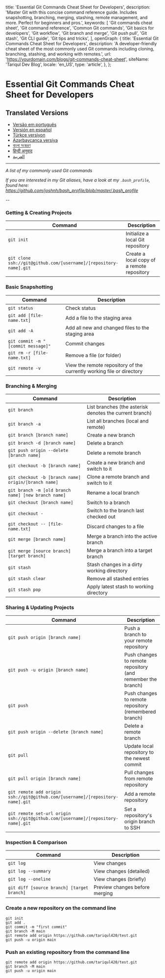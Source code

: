   title: 'Essential Git Commands Cheat Sheet for Developers',
  description: 'Master Git with this concise command reference guide. Includes snapshotting, branching, merging, stashing, remote management, and more. Perfect for beginners and pros.',
  keywords: [
    'Git commands cheat sheet',
    'Git command reference',
    'Common Git commands',
    'Git basics for developers',
    'Git workflow',
    'Git branch and merge',
    'Git push pull',
    'Git stash',
    'Git CLI guide',
    'Git tips and tricks',
  ],
  openGraph: {
    title: 'Essential Git Commands Cheat Sheet for Developers',
    description: 'A developer-friendly cheat sheet of the most commonly used Git commands including cloning, branching, stashing, and working with remotes.',
    url: 'https://yourdomain.com/blogs/git-commands-cheat-sheet',
    siteName: 'Tariqul Dev Blog',
    locale: 'en_US',
    type: 'article',
  },
};

# Essential Git Commands Cheat Sheet for Developers

## Translated Versions

- [Versão em português](READMEpt.md)
- [Versión en español](READMEes.md)
- [Türkçe versiyon](READMEtr.md)
- [Azərbaycanca versiya](READMEaz.md)
- [বাংলা সংস্করণ](READMEbn.md)
- [हिन्दी अनुवाद](READMEhi.md)
- [العربية](READMEar.md)

---

_A list of my commonly used Git commands_

_If you are interested in my Git aliases, have a look at my `.bash_profile`, found here: https://github.com/joshnh/bash_profile/blob/master/.bash_profile_

--

### Getting & Creating Projects

| Command                                                           | Description                                |
| ----------------------------------------------------------------- | ------------------------------------------ |
| `git init`                                                        | Initialize a local Git repository          |
| `git clone ssh://git@github.com/[username]/[repository-name].git` | Create a local copy of a remote repository |

### Basic Snapshotting

| Command                            | Description                                                           |
| ---------------------------------- | --------------------------------------------------------------------- |
| `git status`                       | Check status                                                          |
| `git add [file-name.txt]`          | Add a file to the staging area                                        |
| `git add -A`                       | Add all new and changed files to the staging area                     |
| `git commit -m "[commit message]"` | Commit changes                                                        |
| `git rm -r [file-name.txt]`        | Remove a file (or folder)                                             |
| `git remote -v`                    | View the remote repository of the currently working file or directory |

### Branching & Merging

| Command                                              | Description                                             |
| ---------------------------------------------------- | ------------------------------------------------------- |
| `git branch`                                         | List branches (the asterisk denotes the current branch) |
| `git branch -a`                                      | List all branches (local and remote)                    |
| `git branch [branch name]`                           | Create a new branch                                     |
| `git branch -d [branch name]`                        | Delete a branch                                         |
| `git push origin --delete [branch name]`             | Delete a remote branch                                  |
| `git checkout -b [branch name]`                      | Create a new branch and switch to it                    |
| `git checkout -b [branch name] origin/[branch name]` | Clone a remote branch and switch to it                  |
| `git branch -m [old branch name] [new branch name]`  | Rename a local branch                                   |
| `git checkout [branch name]`                         | Switch to a branch                                      |
| `git checkout -`                                     | Switch to the branch last checked out                   |
| `git checkout -- [file-name.txt]`                    | Discard changes to a file                               |
| `git merge [branch name]`                            | Merge a branch into the active branch                   |
| `git merge [source branch] [target branch]`          | Merge a branch into a target branch                     |
| `git stash`                                          | Stash changes in a dirty working directory              |
| `git stash clear`                                    | Remove all stashed entries                              |
| `git stash pop`                                      | Apply latest stash to working directory                 |

### Sharing & Updating Projects

| Command                                                                           | Description                                                 |
| --------------------------------------------------------------------------------- | ----------------------------------------------------------- |
| `git push origin [branch name]`                                                   | Push a branch to your remote repository                     |
| `git push -u origin [branch name]`                                                | Push changes to remote repository (and remember the branch) |
| `git push`                                                                        | Push changes to remote repository (remembered branch)       |
| `git push origin --delete [branch name]`                                          | Delete a remote branch                                      |
| `git pull`                                                                        | Update local repository to the newest commit                |
| `git pull origin [branch name]`                                                   | Pull changes from remote repository                         |
| `git remote add origin ssh://git@github.com/[username]/[repository-name].git`     | Add a remote repository                                     |
| `git remote set-url origin ssh://git@github.com/[username]/[repository-name].git` | Set a repository's origin branch to SSH                     |

### Inspection & Comparison

| Command                                    | Description                    |
| ------------------------------------------ | ------------------------------ |
| `git log`                                  | View changes                   |
| `git log --summary`                        | View changes (detailed)        |
| `git log --oneline`                        | View changes (briefly)         |
| `git diff [source branch] [target branch]` | Preview changes before merging |

### Create a new repository on the command line

```
git init
git add .
git commit -m "first commit"
git branch -M main
git remote add origin https://github.com/tariqul420/test.git
git push -u origin main
```

### Push an existing repository from the command line

```
git remote add origin https://github.com/tariqul420/test.git
git branch -M main
git push -u origin main
```

